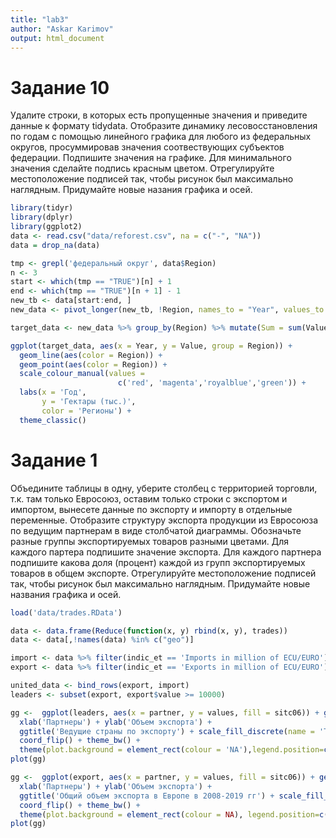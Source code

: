 ```yaml
---
title: "lab3"
author: "Askar Karimov"
output: html_document
---
```

# Задание 10
Удалите строки, в которых есть пропущенные значения и приведите данные к формату tidydata. Отобразите динамику лесовосстановления по годам с помощью линейного графика для любого из федеральных округов, просуммировав значения соотвествующих субъектов федерации. Подпишите значения на графике. Для минимального значения сделайте подпись красным цветом. Отрегулируйте местоположение подписей так, чтобы рисунок был максимально наглядным. Придумайте новые назания графика и осей.

```r
library(tidyr)
library(dplyr)
library(ggplot2)
data <- read.csv("data/reforest.csv", na = c("-", "NA"))
data = drop_na(data)
```

```r
tmp <- grepl('федеральный округ', data$Region)
n <- 3
start <- which(tmp == "TRUE")[n] + 1
end <- which(tmp == "TRUE")[n + 1] - 1
new_tb <- data[start:end, ]
new_data <- pivot_longer(new_tb, !Region, names_to = "Year", values_to = "Value") 

target_data <- new_data %>% group_by(Region) %>% mutate(Sum = sum(Value))

```

```r
ggplot(target_data, aes(x = Year, y = Value, group = Region)) +
  geom_line(aes(color = Region)) +
  geom_point(aes(color = Region)) +
  scale_colour_manual(values = 
                        c('red', 'magenta','royalblue','green')) +
  labs(x = 'Год', 
       y = 'Гектары (тыс.)',
       color = 'Регионы') + 
  theme_classic()
```

# Задание 1
Объедините таблицы в одну, уберите столбец с территорией торговли, т.к. там только Евросоюз, оставим только строки с экспортом и импортом, вынесете данные по экспорту и импорту в отдельные переменные. Отобразите структуру экспорта продукции из Евросоюза по ведущим партнерам в виде столбчатой диаграммы. Обозначьте разные группы экспортируемых товаров разными цветами. Для каждого партера подпишите значение экспорта. Для каждого партнера подпишите какова доля (процент) каждой из групп экспортируемых товаров в общем экспорте. Отрегулируйте местоположение подписей так, чтобы рисунок был максимально наглядным. Придумайте новые названия графика и осей.

```r
load('data/trades.RData')
```

```r
data <- data.frame(Reduce(function(x, y) rbind(x, y), trades))
data <- data[,!names(data) %in% c("geo")]

import <- data %>% filter(indic_et == 'Imports in million of ECU/EURO')
export <- data %>% filter(indic_et == 'Exports in million of ECU/EURO')

united_data <- bind_rows(export, import)
leaders <- subset(export, export$value >= 10000) 
```
```r
gg <-  ggplot(leaders, aes(x = partner, y = values, fill = sitc06)) + geom_col(position = "dodge") + 
  xlab('Партнеры') + ylab('Объем экспорта') +
  ggtitle('Ведущие страны по экспорту') + scale_fill_discrete(name = 'Товары на экспорт') + 
  coord_flip() + theme_bw() + 
  theme(plot.background = element_rect(colour = 'NA'),legend.position=c(0.7,0.6))
plot(gg)
```
```r
gg <-  ggplot(export, aes(x = partner, y = values, fill = sitc06)) + geom_col(position = "dodge") + 
  xlab('Партнеры') + ylab('Объем экспорта') +
  ggtitle('Общий объем экспорта в Европе в 2008-2019 гг') + scale_fill_discrete(name = 'Товары на экспорт') + 
  coord_flip() + theme_bw() + 
  theme(plot.background = element_rect(colour = NA), legend.position=c(0.7,0.6))
plot(gg)
```
